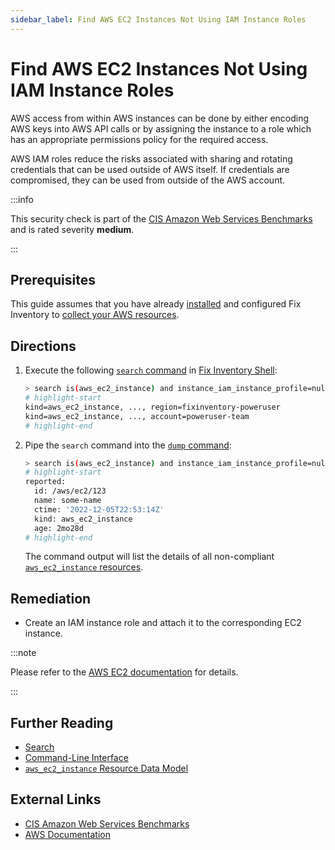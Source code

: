 ```yaml
---
sidebar_label: Find AWS EC2 Instances Not Using IAM Instance Roles
---
```


# Find AWS EC2 Instances Not Using IAM Instance Roles

AWS access from within AWS instances can be done by either encoding AWS keys into AWS API calls or by assigning the instance to a role which has an appropriate permissions policy for the required access.

AWS IAM roles reduce the risks associated with sharing and rotating credentials that can be used outside of AWS itself. If credentials are compromised, they can be used from outside of the AWS account.

:::info

This security check is part of the [CIS Amazon Web Services Benchmarks](https://cisecurity.org/benchmark/amazon_web_services) and is rated severity **medium**.

:::

## Prerequisites

This guide assumes that you have already [installed](../../../getting-started/install/index.mdx) and configured Fix Inventory to [collect your AWS resources](../../../how-to-guides/data-sources/collect-aws-resource-data.mdx).

## Directions

1. Execute the following [`search` command](../../../reference/cli/search.mdx) in [Fix Inventory Shell](../../../reference/components/shell.mdx):

   ```bash
   > search is(aws_ec2_instance) and instance_iam_instance_profile=null
   # highlight-start
   ​kind=aws_ec2_instance, ..., region=fixinventory-poweruser
   ​kind=aws_ec2_instance, ..., account=poweruser-team
   # highlight-end
   ```

2. Pipe the `search` command into the [`dump` command](../../../reference/cli/dump.mdx):

   ```bash
   > search is(aws_ec2_instance) and instance_iam_instance_profile=null | dump
   # highlight-start
   ​reported:
   ​  id: /aws/ec2/123
   ​  name: some-name
   ​  ctime: '2022-12-05T22:53:14Z'
   ​  kind: aws_ec2_instance
   ​  age: 2mo28d
   # highlight-end
   ```

   The command output will list the details of all non-compliant [`aws_ec2_instance` resources](../../../reference/unified-data-model/aws.mdx#aws_ec2_instance).

## Remediation

- Create an IAM instance role and attach it to the corresponding EC2 instance.

:::note

Please refer to the [AWS EC2 documentation](https://docs.aws.amazon.com/IAM/latest/UserGuide/id_roles_use_switch-role-ec2.html) for details.

:::

## Further Reading

- [Search](../../../reference/search/index.mdx)
- [Command-Line Interface](../../../reference/cli/index.mdx)
- [`aws_ec2_instance` Resource Data Model](../../../reference/unified-data-model/aws.mdx#aws_ec2_instance)

## External Links

- [CIS Amazon Web Services Benchmarks](https://cisecurity.org/benchmark/amazon_web_services)
- [AWS Documentation](https://docs.aws.amazon.com/IAM/latest/UserGuide/id_roles_use_switch-role-ec2.html)

